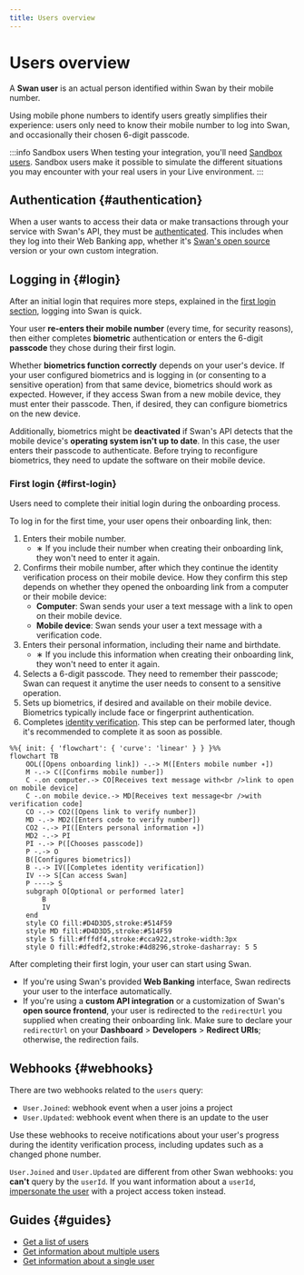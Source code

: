 ```yaml
---
title: Users overview
---
```


# Users overview

A **Swan user** is an actual person identified within Swan by their mobile number.

Using mobile phone numbers to identify users greatly simplifies their experience: users only need to know their mobile number to log into Swan, and occasionally their chosen 6-digit passcode.

:::info Sandbox users
When testing your integration, you'll need [Sandbox users](../../developers/tools/sandbox-users.mdx).
Sandbox users make it possible to simulate the different situations you may encounter with your real users in your Live environment.
:::

## Authentication {#authentication}

When a user wants to access their data or make transactions through your service with Swan's API, they must be [authenticated](../authentication/index.mdx).
This includes when they log into their Web Banking app, whether it's [Swan's open source](https://swan-io.github.io/swan-partner-frontend/getting-started/) version or your own custom integration.

## Logging in {#login}

After an initial login that requires more steps, explained in the [first login section](#first-login), logging into Swan is quick.

Your user **re-enters their mobile number** (every time, for security reasons), then either completes **biometric** authentication or enters the 6-digit **passcode** they chose during their first login.

Whether **biometrics function correctly** depends on your user's device.
If your user configured biometrics and is logging in (or consenting to a sensitive operation) from that same device, biometrics should work as expected.
However, if they access Swan from a new mobile device, they must enter their passcode.
Then, if desired, they can configure biometrics on the new device.

Additionally, biometrics might be **deactivated** if Swan's API detects that the mobile device's **operating system isn't up to date**.
In this case, the user enters their passcode to authenticate.
Before trying to reconfigure biometrics, they need to update the software on their mobile device.

### First login {#first-login}

Users need to complete their initial login during the onboarding process.

To log in for the first time, your user opens their onboarding link, then:

1. Enters their mobile number.
    - ∗ If you include their number when creating their onboarding link, they won't need to enter it again.
1. Confirms their mobile number, after which they continue the identity verification process on their mobile device. How they confirm this step depends on whether they opened the onboarding link from a computer or their mobile device:
    - **Computer**: Swan sends your user a text message with a link to open on their mobile device.
    - **Mobile device**: Swan sends your user a text message with a verification code. 
1. Enters their personal information, including their name and birthdate.
    - ∗ If you include this information when creating their onboarding link, they won't need to enter it again.
1. Selects a 6-digit passcode. They need to remember their passcode; Swan can request it anytime the user needs to consent to a sensitive operation.
1. Sets up biometrics, if desired and available on their mobile device. Biometrics typically include face or fingerprint authentication.
1. Completes [identity verification](./verification/index.mdx). This step can be performed later, though it's recommended to complete it as soon as possible.

```mermaid
%%{ init: { 'flowchart': { 'curve': 'linear' } } }%%
flowchart TB
    OOL([Opens onboarding link]) -.-> M([Enters mobile number ∗])
    M -.-> C([Confirms mobile number])
    C -.on computer.-> CO[Receives text message with<br />link to open on mobile device]
    C -.on mobile device.-> MD[Receives text message<br />with verification code]
    CO -.-> CO2([Opens link to verify number])
    MD -.-> MD2([Enters code to verify number])
    CO2 -.-> PI([Enters personal information ∗])
    MD2 -.-> PI
    PI -.-> P([Chooses passcode])
    P -.-> O
    B([Configures biometrics])
    B -.-> IV([Completes identity verification])
    IV --> S[Can access Swan]
    P ----> S
    subgraph O[Optional or performed later]
        B
        IV
    end
    style CO fill:#D4D3D5,stroke:#514F59
    style MD fill:#D4D3D5,stroke:#514F59
    style S fill:#fffdf4,stroke:#cca922,stroke-width:3px
    style O fill:#dfedf2,stroke:#4d8296,stroke-dasharray: 5 5
```

After completing their first login, your user can start using Swan.

- If you're using Swan's provided **Web Banking** interface, Swan redirects your user to the interface automatically.
- If you're using a **custom API integration** or a customization of Swan's **open source frontend**, your user is redirected to the `redirectUrl` you supplied when creating their onboarding link.
Make sure to declare your `redirectUrl` on your **Dashboard** > **Developers** > **Redirect URIs**; otherwise, the redirection fails.

## Webhooks {#webhooks}

There are two webhooks related to the `users` query:

- `User.Joined`: webhook event when a user joins a project
- `User.Updated`: webhook event when there is an update to the user

Use these webhooks to receive notifications about your user's progress during the identity verification process, including updates such as a changed phone number.

`User.Joined` and `User.Updated` are different from other Swan webhooks: you **can't** query by the `userId`.
If you want information about a `userId`, [impersonate the user](../authentication/guide-impersonate.mdx) with a project access token instead.

## Guides {#guides}

- [Get a list of users](./overview/guide-get-list.mdx)
- [Get information about multiple users](./overview/guide-get-info-multiple.mdx)
- [Get information about a single user](./overview/guide-get-info-one.mdx)